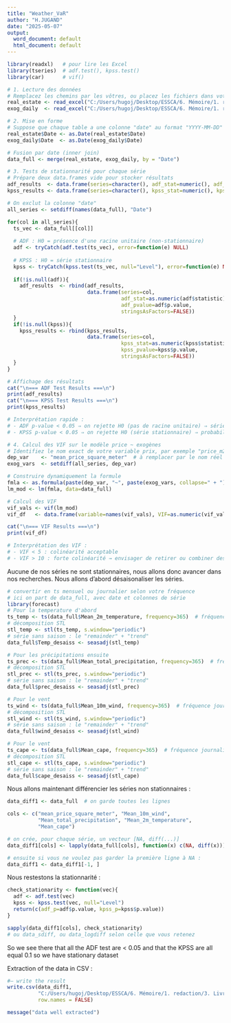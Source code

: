 ---
title: "Weather_VaR"
author: "H.JUGAND"
date: "2025-05-07"
output:
  word_document: default
  html_document: default
---

```{r}
library(readxl)   # pour lire les Excel
library(tseries)  # adf.test(), kpss.test()
library(car)      # vif()

# 1. Lecture des données
# Remplacez les chemins par les vôtres, ou placez les fichiers dans votre working directory
real_estate <- read_excel("C:/Users/hugoj/Desktop/ESSCA/6. Mémoire/1. redaction/3. Livrable 3/Analyse/WeatherVaR/Data/real_estate_price.xlsx")
exog_daily  <- read_excel("C:/Users/hugoj/Desktop/ESSCA/6. Mémoire/1. redaction/3. Livrable 3/Analyse/WeatherVaR/Data/All_exog_data_daily.xlsx")
```


```{r}
# 2. Mise en forme
# Suppose que chaque table a une colonne "date" au format "YYYY-MM-DD"
real_estate$Date <- as.Date(real_estate$Date)
exog_daily$Date  <- as.Date(exog_daily$Date)

# Fusion par date (inner join)
data_full <- merge(real_estate, exog_daily, by = "Date")
```


```{r}
# 3. Tests de stationnarité pour chaque série
# Prépare deux data.frames vide pour stocker résultats
adf_results  <- data.frame(series=character(), adf_stat=numeric(), adf_pvalue=numeric(), stringsAsFactors=FALSE)
kpss_results <- data.frame(series=character(), kpss_stat=numeric(), kpss_pvalue=numeric(), stringsAsFactors=FALSE)

# On exclut la colonne "date"
all_series <- setdiff(names(data_full), "Date")

for(col in all_series){
  ts_vec <- data_full[[col]]
  
  # ADF : H0 = présence d'une racine unitaire (non-stationnaire)
  adf <- tryCatch(adf.test(ts_vec), error=function(e) NULL)
  
  # KPSS : H0 = série stationnaire
  kpss <- tryCatch(kpss.test(ts_vec, null="Level"), error=function(e) NULL)
  
  if(!is.null(adf)){
    adf_results  <- rbind(adf_results, 
                          data.frame(series=col, 
                                     adf_stat=as.numeric(adf$statistic),
                                     adf_pvalue=adf$p.value,
                                     stringsAsFactors=FALSE))
  }
  if(!is.null(kpss)){
    kpss_results <- rbind(kpss_results,
                          data.frame(series=col,
                                     kpss_stat=as.numeric(kpss$statistic),
                                     kpss_pvalue=kpss$p.value,
                                     stringsAsFactors=FALSE))
  }
}

# Affichage des résultats
cat("\n=== ADF Test Results ===\n")
print(adf_results)
cat("\n=== KPSS Test Results ===\n")
print(kpss_results)

# Interprétation rapide :
# - ADF p-value < 0.05 ⇒ on rejette H0 (pas de racine unitaire) ⇒ série stationnaire.
# - KPSS p-value < 0.05 ⇒ on rejette H0 (série stationnaire) ⇒ probabilité que la série soit NON-stationnaire.
```


```{r}
# 4. Calcul des VIF sur le modèle price ~ exogènes
# Identifiez le nom exact de votre variable prix, par exemple "price_m2"
dep_var    <- "mean_price_square_meter"  # à remplacer par le nom réel dans real_estate
exog_vars  <- setdiff(all_series, dep_var)

# Construire dynamiquement la formule
fmla <- as.formula(paste(dep_var, "~", paste(exog_vars, collapse=" + ")))
lm_mod <- lm(fmla, data=data_full)

# Calcul des VIF
vif_vals <- vif(lm_mod)
vif_df   <- data.frame(variable=names(vif_vals), VIF=as.numeric(vif_vals), row.names=NULL)

cat("\n=== VIF Results ===\n")
print(vif_df)

# Interprétation des VIF :
# - VIF < 5 : colinéarité acceptable
# - VIF > 10 : forte colinéarité → envisager de retirer ou combiner des variables

```

Aucune de nos séries ne sont stationnaires, nous allons donc avancer dans nos recherches.
Nous allons d'abord désaisonaliser les séries.
```{r}
# convertir en ts mensuel ou journalier selon votre fréquence
# ici on part de data_full, avec date et colonnes de série
library(forecast)
# Pour la temperature d'abord
ts_temp <- ts(data_full$Mean_2m_temperature, frequency=365)  # fréquence journalière
# décomposition STL
stl_temp <- stl(ts_temp, s.window="periodic")
# série sans saison : le "remainder" + "trend"
data_full$Temp_desaiss <- seasadj(stl_temp)

# Pour les précipitations ensuite
ts_prec <- ts(data_full$Mean_total_precipitation, frequency=365)  # fréquence journalière
# décomposition STL
stl_prec <- stl(ts_prec, s.window="periodic")
# série sans saison : le "remainder" + "trend"
data_full$prec_desaiss <- seasadj(stl_prec)

# Pour le vent 
ts_wind <- ts(data_full$Mean_10m_wind, frequency=365)  # fréquence journalière
# décomposition STL
stl_wind <- stl(ts_wind, s.window="periodic")
# série sans saison : le "remainder" + "trend"
data_full$wind_desaiss <- seasadj(stl_wind)

# Pour le vent 
ts_cape <- ts(data_full$Mean_cape, frequency=365)  # fréquence journalière
# décomposition STL
stl_cape <- stl(ts_cape, s.window="periodic")
# série sans saison : le "remainder" + "trend"
data_full$cape_desaiss <- seasadj(stl_cape)

```

Nous allons maintenant différencier les séries non stationnaires :
```{r}
data_diff1 <- data_full  # on garde toutes les lignes

cols <- c("mean_price_square_meter", "Mean_10m_wind",
          "Mean_total_precipitation", "Mean_2m_temperature",
          "Mean_cape")

# on crée, pour chaque série, un vecteur [NA, diff(...)]
data_diff1[cols] <- lapply(data_full[cols], function(x) c(NA, diff(x)))

# ensuite si vous ne voulez pas garder la première ligne à NA :
data_diff1 <- data_diff1[-1, ]

```

Nous restestons la stationnarité : 
```{r}
check_stationarity <- function(vec){
  adf <- adf.test(vec)
  kpss <- kpss.test(vec, null="Level")
  return(c(adf_p=adf$p.value, kpss_p=kpss$p.value))
}

sapply(data_diff1[cols], check_stationarity)
# ou data_sdiff, ou data_logdiff selon celle que vous retenez
```
So we see there that all the ADF test are < 0.05 and that the KPSS are all equal 0.1 so we have stationary dataset

Extraction of the data in CSV :
```{r}
#— write the result
write.csv(data_diff1,
          "C:/Users/hugoj/Desktop/ESSCA/6. Mémoire/1. redaction/3. Livrable 3/Analyse/WeatherVaR/Data/Stat_data.csv",
          row.names = FALSE)

message("data well extracted")
```

